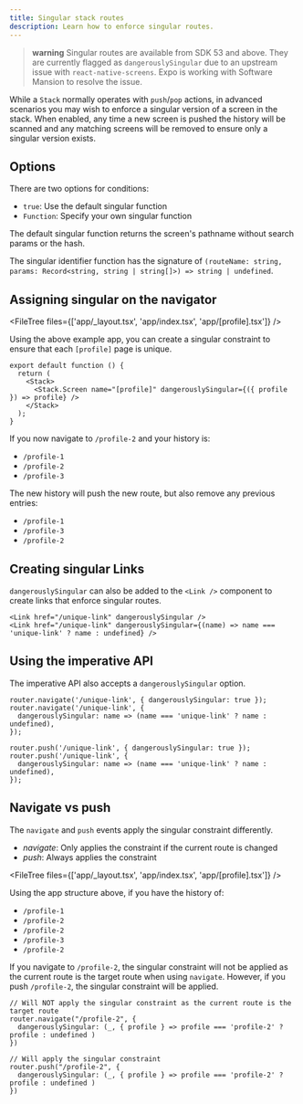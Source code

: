 ```yaml
---
title: Singular stack routes
description: Learn how to enforce singular routes.
---
```



> **warning** Singular routes are available from SDK 53 and above. They are currently flagged as `dangerouslySingular` due to an upstream issue with `react-native-screens`. Expo is working with Software Mansion to resolve the issue.

While a `Stack` normally operates with `push`/`pop` actions, in advanced scenarios you may wish to enforce a singular version of a screen in the stack. When enabled, any time a new screen is pushed the history will be scanned and any matching screens will be removed to ensure only a singular version exists.

## Options

There are two options for conditions:

- `true`: Use the default singular function
- `Function`: Specify your own singular function

The default singular function returns the screen's pathname without search params or the hash.

The singular identifier function has the signature of `(routeName: string, params: Record<string, string | string[]>) => string | undefined`.

## Assigning singular on the navigator

<FileTree files={['app/_layout.tsx', 'app/index.tsx', 'app/[profile].tsx']} />

Using the above example app, you can create a singular constraint to ensure that each `[profile]` page is unique.

```tsx app/_layout.tsx
export default function () {
  return (
    <Stack>
      <Stack.Screen name="[profile]" dangerouslySingular={({ profile }) => profile} />
    </Stack>
  );
}
```

If you now navigate to `/profile-2` and your history is:

- `/profile-1`
- `/profile-2`
- `/profile-3`

The new history will push the new route, but also remove any previous entries:

- `/profile-1`
- `/profile-3`
- `/profile-2`

## Creating singular Links

`dangerouslySingular` can also be added to the `<Link />` component to create links that enforce singular routes.

```tsx
<Link href="/unique-link" dangerouslySingular />
<Link href="/unique-link" dangerouslySingular={(name) => name === 'unique-link' ? name : undefined} />
```

## Using the imperative API

The imperative API also accepts a `dangerouslySingular` option.

```tsx
router.navigate('/unique-link', { dangerouslySingular: true });
router.navigate('/unique-link', {
  dangerouslySingular: name => (name === 'unique-link' ? name : undefined),
});

router.push('/unique-link', { dangerouslySingular: true });
router.push('/unique-link', {
  dangerouslySingular: name => (name === 'unique-link' ? name : undefined),
});
```

## Navigate vs push

The `navigate` and `push` events apply the singular constraint differently.

- _navigate_: Only applies the constraint if the current route is changed
- _push_: Always applies the constraint

<FileTree files={['app/_layout.tsx', 'app/index.tsx', 'app/[profile].tsx']} />

Using the app structure above, if you have the history of:

- `/profile-1`
- `/profile-2`
- `/profile-2`
- `/profile-3`
- `/profile-2`

If you navigate to `/profile-2`, the singular constraint will not be applied as the current route is the target route when using `navigate`. However, if you push `/profile-2`, the singular constraint will be applied.

```tsx
// Will NOT apply the singular constraint as the current route is the target route
router.navigate("/profile-2", {
  dangerouslySingular: (_, { profile } => profile === 'profile-2' ? profile : undefined )
})

// Will apply the singular constraint
router.push("/profile-2", {
  dangerouslySingular: (_, { profile } => profile === 'profile-2' ? profile : undefined )
})
```
